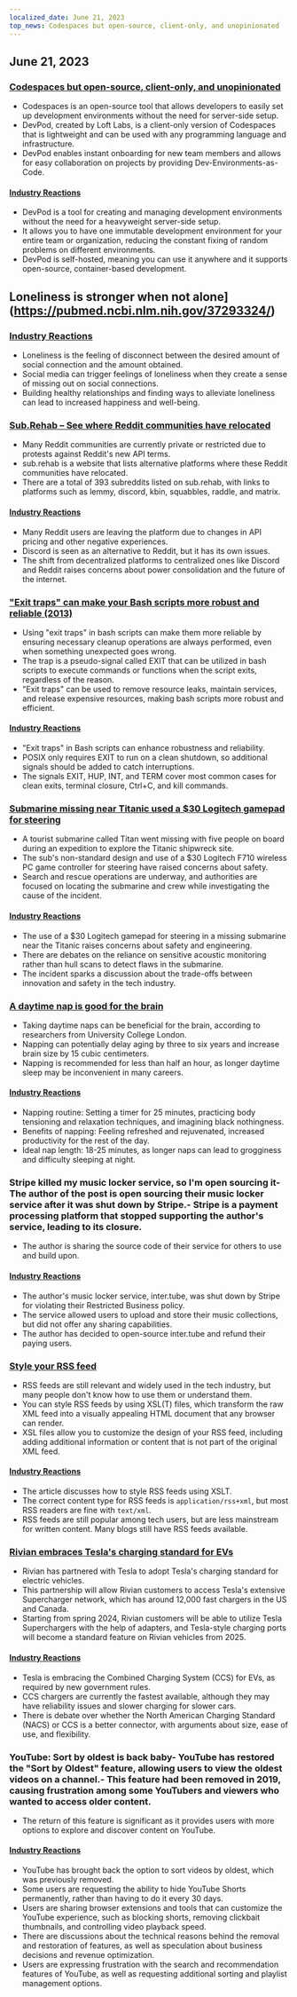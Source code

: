```yaml
---
localized_date: June 21, 2023
top_news: Codespaces but open-source, client-only, and unopinionated
---
```




<CallToAction />

<Steps>

## June 21, 2023

### [Codespaces but open-source, client-only, and unopinionated](https://devpod.sh/)

- Codespaces is an open-source tool that allows developers to easily set up development environments without the need for server-side setup.
- DevPod, created by Loft Labs, is a client-only version of Codespaces that is lightweight and can be used with any programming language and infrastructure.
- DevPod enables instant onboarding for new team members and allows for easy collaboration on projects by providing Dev-Environments-as-Code.

#### [Industry Reactions](http://news.ycombinator.com/item?id=36407477)

- DevPod is a tool for creating and managing development environments without the need for a heavyweight server-side setup.
- It allows you to have one immutable development environment for your entire team or organization, reducing the constant fixing of random problems on different environments.
- DevPod is self-hosted, meaning you can use it anywhere and it supports open-source, container-based development.

## Loneliness is stronger when not alone](https://pubmed.ncbi.nlm.nih.gov/37293324/)

### [Industry Reactions](http://news.ycombinator.com/item?id=36403280)

- Loneliness is the feeling of disconnect between the desired amount of social connection and the amount obtained.
- Social media can trigger feelings of loneliness when they create a sense of missing out on social connections.
- Building healthy relationships and finding ways to alleviate loneliness can lead to increased happiness and well-being.

### [Sub.Rehab – See where Reddit communities have relocated](https://sub.rehab/)

- Many Reddit communities are currently private or restricted due to protests against Reddit's new API terms.
- sub.rehab is a website that lists alternative platforms where these Reddit communities have relocated.
- There are a total of 393 subreddits listed on sub.rehab, with links to platforms such as lemmy, discord, kbin, squabbles, raddle, and matrix.

#### [Industry Reactions](http://news.ycombinator.com/item?id=36401999)

- Many Reddit users are leaving the platform due to changes in API pricing and other negative experiences.
- Discord is seen as an alternative to Reddit, but it has its own issues.
- The shift from decentralized platforms to centralized ones like Discord and Reddit raises concerns about power consolidation and the future of the internet.

### ["Exit traps" can make your Bash scripts more robust and reliable (2013)](http://redsymbol.net/articles/bash-exit-traps/)

- Using "exit traps" in bash scripts can make them more reliable by ensuring necessary cleanup operations are always performed, even when something unexpected goes wrong.
- The trap is a pseudo-signal called EXIT that can be utilized in bash scripts to execute commands or functions when the script exits, regardless of the reason.
- "Exit traps" can be used to remove resource leaks, maintain services, and release expensive resources, making bash scripts more robust and efficient.

#### [Industry Reactions](http://news.ycombinator.com/item?id=36400465)

- "Exit traps" in Bash scripts can enhance robustness and reliability.
- POSIX only requires EXIT to run on a clean shutdown, so additional signals should be added to catch interruptions.
- The signals EXIT, HUP, INT, and TERM cover most common cases for clean exits, terminal closure, Ctrl+C, and kill commands.

### [Submarine missing near Titanic used a $30 Logitech gamepad for steering](https://arstechnica.com/gaming/2023/06/submarine-missing-near-titanic-used-a-30-logitech-gamepad-for-steering/)

- A tourist submarine called Titan went missing with five people on board during an expedition to explore the Titanic shipwreck site.
- The sub's non-standard design and use of a $30 Logitech F710 wireless PC game controller for steering have raised concerns about safety.
- Search and rescue operations are underway, and authorities are focused on locating the submarine and crew while investigating the cause of the incident.

#### [Industry Reactions](http://news.ycombinator.com/item?id=36407781)

- The use of a $30 Logitech gamepad for steering in a missing submarine near the Titanic raises concerns about safety and engineering.
- There are debates on the reliance on sensitive acoustic monitoring rather than hull scans to detect flaws in the submarine.
- The incident sparks a discussion about the trade-offs between innovation and safety in the tech industry.

### [A daytime nap is good for the brain](https://www.bbc.com/news/health-65950168)

- Taking daytime naps can be beneficial for the brain, according to researchers from University College London.
- Napping can potentially delay aging by three to six years and increase brain size by 15 cubic centimeters.
- Napping is recommended for less than half an hour, as longer daytime sleep may be inconvenient in many careers.

#### [Industry Reactions](http://news.ycombinator.com/item?id=36399503)

- Napping routine: Setting a timer for 25 minutes, practicing body tensioning and relaxation techniques, and imagining black nothingness.
- Benefits of napping: Feeling refreshed and rejuvenated, increased productivity for the rest of the day.
- Ideal nap length: 18-25 minutes, as longer naps can lead to grogginess and difficulty sleeping at night.

### Stripe killed my music locker service, so I'm open sourcing it- The author of the post is open sourcing their music locker service after it was shut down by Stripe.- Stripe is a payment processing platform that stopped supporting the author's service, leading to its closure.

- The author is sharing the source code of their service for others to use and build upon.

#### [Industry Reactions](http://news.ycombinator.com/item?id=36403607)

- The author's music locker service, inter.tube, was shut down by Stripe for violating their Restricted Business policy.
- The service allowed users to upload and store their music collections, but did not offer any sharing capabilities.
- The author has decided to open-source inter.tube and refund their paying users.

### [Style your RSS feed](https://darekkay.com/blog/rss-styling/)

- RSS feeds are still relevant and widely used in the tech industry, but many people don't know how to use them or understand them.
- You can style RSS feeds by using XSL(T) files, which transform the raw XML feed into a visually appealing HTML document that any browser can render.
- XSL files allow you to customize the design of your RSS feed, including adding additional information or content that is not part of the original XML feed.

#### [Industry Reactions](http://news.ycombinator.com/item?id=36401854)

- The article discusses how to style RSS feeds using XSLT.
- The correct content type for RSS feeds is `application/rss+xml`, but most RSS readers are fine with `text/xml`.
- RSS feeds are still popular among tech users, but are less mainstream for written content. Many blogs still have RSS feeds available.

### [Rivian embraces Tesla's charging standard for EVs](https://ev-edition.com/2023/06/rivian-joins-forces-with-tesla-embracing-their-charging-standard-for-electric-vehicles/)

- Rivian has partnered with Tesla to adopt Tesla's charging standard for electric vehicles.
- This partnership will allow Rivian customers to access Tesla's extensive Supercharger network, which has around 12,000 fast chargers in the US and Canada.
- Starting from spring 2024, Rivian customers will be able to utilize Tesla Superchargers with the help of adapters, and Tesla-style charging ports will become a standard feature on Rivian vehicles from 2025.

#### [Industry Reactions](http://news.ycombinator.com/item?id=36403494)

- Tesla is embracing the Combined Charging System (CCS) for EVs, as required by new government rules.
- CCS chargers are currently the fastest available, although they may have reliability issues and slower charging for slower cars.
- There is debate over whether the North American Charging Standard (NACS) or CCS is a better connector, with arguments about size, ease of use, and flexibility.

### YouTube: Sort by oldest is back baby- YouTube has restored the "Sort by Oldest" feature, allowing users to view the oldest videos on a channel.- This feature had been removed in 2019, causing frustration among some YouTubers and viewers who wanted to access older content.

- The return of this feature is significant as it provides users with more options to explore and discover content on YouTube.

#### [Industry Reactions](http://news.ycombinator.com/item?id=36410777)

- YouTube has brought back the option to sort videos by oldest, which was previously removed.
- Some users are requesting the ability to hide YouTube Shorts permanently, rather than having to do it every 30 days.
- Users are sharing browser extensions and tools that can customize the YouTube experience, such as blocking shorts, removing clickbait thumbnails, and controlling video playback speed.
- There are discussions about the technical reasons behind the removal and restoration of features, as well as speculation about business decisions and revenue optimization.
- Users are expressing frustration with the search and recommendation features of YouTube, as well as requesting additional sorting and playlist management options.

</Steps>
